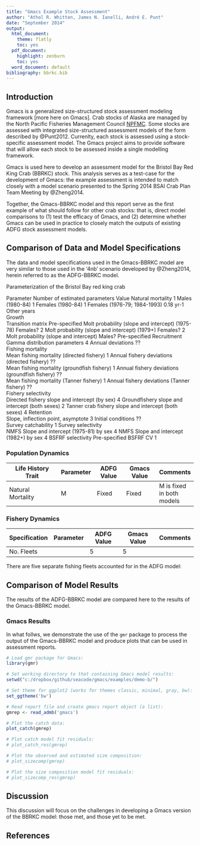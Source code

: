 ```yaml
---
title: "Gmacs Example Stock Assessment"
author: "Athol R. Whitten, James N. Ianelli, André E. Punt"
date: "September 2014"
output:
  html_document:
    theme: flatly
    toc: yes
  pdf_document:
    highlight: zenburn
    toc: yes
  word_document: default
bibliography: bbrkc.bib
---
```


## Introduction

Gmacs is a generalized size-structured stock assessment modeling framework [more here on Gmacs]. Crab stocks of Alaska are managed by the North Pacific Fisheries Management Council [NPFMC](http://npfmc.org). Some stocks are assessed with integrated size-structured assessment models of the form described by @Punt2012. Currenlty, each stock is assessed using a stock-specific assessment model. The Gmacs project aims to provide software that will allow each stock to be assessed inside a single modelling framework.

Gmacs is used here to develop an assessment model for the Bristol Bay Red King Crab (BBRKC) stock. This analysis serves as a test-case for the development of Gmacs: the example assessment is intended to match closely with a model scenario presented to the Spring 2014 BSAI Crab Plan Team Meeting by @Zheng2014.

Together, the Gmacs-BBRKC model and this report serve as the first example of what should follow for other crab stocks: that is, direct model comparisons to (1) test the efficacy of Gmacs, and (2) determine whether Gmacs can be used in practice to closely match the outputs of existing ADFG stock assessment models. 

## Comparison of Data and Model Specifications

The data and model specifications used in the Gmacs-BBRKC model are very similar to those used in the '4nb' scenario developed by @Zheng2014, herein referred to as the ADFG-BBRKC model.

<!--- (check that the latesst gmacs-bbrkc model uses the data and specs of Jie's 4nb model). -->

Parameterization of the Bristol Bay red king crab

Parameter Number of estimated parameters  Value
Natural mortality 1 
Males (1980-84) 1 
Females (1980-84) 1 
Females (1976-79; 1984-1993)    0.18 yr-1
Other years   
Growth    
Transition matrix   Pre-specified
Molt probability (slope and intercept) (1975-78) Females? 2 
Molt probability (slope and intercept) (1979+) Females? 2 
Molt probability (slope and intercept) Males?   Pre-specified
Recruitment   
Gamma distribution parameters 4 
Annual deviations ??  
Fishing mortality   
Mean fishing mortality (directed fishery) 1 
Annual fishery deviations (directed fishery)  ??  
Mean fishing mortality (groundfish fishery) 1 
Annual fishery deviations (groundfish fishery)  ??  
Mean fishing mortality (Tanner fishery) 1 
Annual fishery deviations (Tanner fishery)  ??  
Fishery selectivity   
Directed fishery slope and intercept (by sex) 4 
Groundfishery slope and intercept (both sexes)  2 
Tanner crab fishery slope and intercept (both sexes)  4 
Retention   
Slope, inflection point, asymptote  3 
Initial conditions  ??  
Survey catchability   1
Survey selectivity    
NMFS Slope and intercept (1975-81) by sex 4 
NMFS Slope and intercept (1982+) by sex 4 
BSFRF selectivity   Pre-specified
BSFRF CV  1 

### Population Dynamics

Life History Trait  | Parameter | ADFG Value | Gmacs Value | Comments
------------------  | --------- | ---------- | ----------- | --------
Natural Mortality   | M         | Fixed      | Fixed       | M is fixed in both models


### Fishery Dynamics

Specification       | Parameter | ADFG Value | Gmacs Value | Comments
------------------  | --------- | ---------- | ----------- | --------
No. Fleets          |           | 5          | 5           |

There are five separate fishing fleets accounted for in the ADFG model:

## Comparison of Model Results

The results of the ADFG-BBRKC model are compared here to the results of the Gmacs-BBRKC model. 

### Gmacs Results

In what follws, we demonstrate the use of the `gmr` package to process the output of the Gmacs-BBRKC model and produce plots that can be used in assessment reports.

```r
# Load gmr package for Gmacs:
library(gmr)

# Set working directory to that containing Gmacs model results:
setwd("c:/dropbox/github/seacode/gmacs/examples/demo-b/")

# Set theme for ggplot2 (works for themes classic, minimal, gray, bw):
set_ggtheme('bw')

# Read report file and create gmacs report object (a list):
gmrep <- read_admb('gmacs')

# Plot the catch data:
plot_catch(gmrep)

# Plot catch model fit residuals:
# plot_catch_res(gmrep)

# Plot the observed and estimated size composition:
# plot_sizecomp(gmrep)

# Plot the size composition model fit residuals:
# plot_sizecomp_res(gmrep)
```

## Discussion

This discussion will focus on the challenges in developing a Gmacs version of the BBRKC model: those met, and those yet to be met. 

## References

